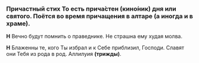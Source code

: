 
### Причастный стих <Tooltip>То есть прича́стен (кино́ник) дня или святого. Поётся во время прича­ще­ния в алтаре (а иногда и в храме).</Tooltip>

**Н** Вечно будут помнить о праведнике. Не страшна ему худая молва.

**Н** Блаженны те, кого Ты избрал и к Себе приблизил, Господи. Славят они Тебя из рода в род. Аллилуия **(трижды)**.
